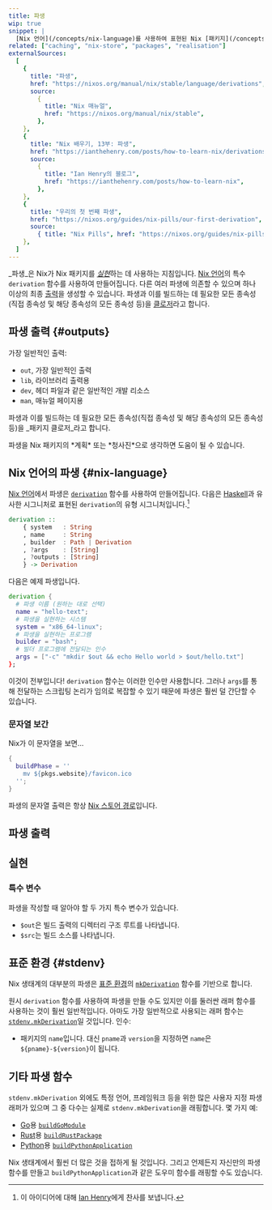 ```yaml
---
title: 파생
wip: true
snippet: |
  [Nix 언어](/concepts/nix-language)를 사용하여 표현된 Nix [패키지](/concepts/packages)에 대한 빌드 지침입니다.
related: ["caching", "nix-store", "packages", "realisation"]
externalSources:
  [
    {
      title: "파생",
      href: "https://nixos.org/manual/nix/stable/language/derivations",
      source:
        {
          title: "Nix 매뉴얼",
          href: "https://nixos.org/manual/nix/stable",
        },
    },
    {
      title: "Nix 배우기, 13부: 파생",
      href: "https://ianthehenry.com/posts/how-to-learn-nix/derivations",
      source:
        {
          title: "Ian Henry의 블로그",
          href: "https://ianthehenry.com/posts/how-to-learn-nix",
        },
    },
    {
      title: "우리의 첫 번째 파생",
      href: "https://nixos.org/guides/nix-pills/our-first-derivation",
      source:
        { title: "Nix Pills", href: "https://nixos.org/guides/nix-pills" },
    },
  ]
---
```


_파생_은 Nix가 Nix 패키지를 [_실현_][realisation]하는 데 사용하는 지침입니다.
[Nix 언어](#nix-language)의 특수 `derivation` 함수를 사용하여 만들어집니다.
다른 여러 파생에 의존할 수 있으며 하나 이상의 최종 [출력](#outputs)을 생성할 수 있습니다.
파생과 이를 빌드하는 데 필요한 모든 종속성(직접 종속성 및 해당 종속성의 모든 종속성 등)을 [클로저][closure]라고 합니다.

## 파생 출력 {#outputs}

가장 일반적인 출력:

- `out`, 가장 일반적인 출력
- `lib`, 라이브러리 출력용
- `dev`, 헤더 파일과 같은 일반적인 개발 리소스
- `man`, 매뉴얼 페이지용

파생과 이를 빌드하는 데 필요한 모든 종속성(직접 종속성 및 해당 종속성의 모든 종속성 등)을 _패키지 클로저_라고 합니다.

<Admonition success title="멘탈 모델">
  파생을 Nix 패키지의 *계획* 또는 *청사진*으로 생각하면 도움이 될 수 있습니다.
</Admonition>

## Nix 언어의 파생 {#nix-language}

[Nix 언어][lang]에서 파생은 [`derivation`][func] 함수를 사용하여 만들어집니다.
다음은 [Haskell]과 유사한 시그니처로 표현된 `derivation`의 유형 시그니처입니다.[^1]

```haskell title="파생 유형 시그니처" disableClipboard
derivation ::
    { system   : String
    , name     : String
    , builder  : Path | Derivation
    , ?args    : [String]
    , ?outputs : [String]
    } -> Derivation
```

다음은 예제 파생입니다.

```nix title="예제 파생"
derivation {
  # 파생 이름 (원하는 대로 선택)
  name = "hello-text";
  # 파생을 실현하는 시스템
  system = "x86_64-linux";
  # 파생을 실현하는 프로그램
  builder = "bash";
  # 빌더 프로그램에 전달되는 인수
  args = ["-c" "mkdir $out && echo Hello world > $out/hello.txt"]
};
```

이것이 전부입니다!
`derivation` 함수는 이러한 인수만 사용합니다.
그러나 `args`를 통해 전달하는 스크립팅 논리가 임의로 복잡할 수 있기 때문에 파생은 훨씬 덜 간단할 수 있습니다.

### 문자열 보간

Nix가 이 문자열을 보면...

```nix title="my-file.nix"
{
  buildPhase = ''
    mv ${pkgs.website}/favicon.ico
  '';
}
```

파생의 문자열 출력은 항상 [Nix 스토어 경로][store]입니다.

## 파생 출력

## 실현

### 특수 변수

파생을 작성할 때 알아야 할 두 가지 특수 변수가 있습니다.

- `$out`은 빌드 출력의 디렉터리 구조 루트를 나타냅니다.
- `$src`는 빌드 소스를 나타냅니다.

## 표준 환경 {#stdenv}

Nix 생태계의 대부분의 파생은 [표준 환경][stdenv]의 [`mkDerivation`][mk] 함수를 기반으로 합니다.

원시 `derivation` 함수를 사용하여 파생을 만들 수도 있지만 이를 둘러싼 래퍼 함수를 사용하는 것이 훨씬 일반적입니다.
아마도 가장 일반적으로 사용되는 래퍼 함수는 [`stdenv.mkDerivation`][mk]일 것입니다.
인수:

- 패키지의 `name`입니다. 대신 `pname`과 `version`을 지정하면 `name`은 `${pname}-${version}`이 됩니다.

## 기타 파생 함수

`stdenv.mkDerivation` 외에도 특정 언어, 프레임워크 등을 위한 많은 사용자 지정 파생 래퍼가 있으며 그 중 다수는 실제로 `stdenv.mkDerivation`을 래핑합니다.
몇 가지 예:

- [Go]용 [`buildGoModule`][buildgomodule]
- [Rust]용 [`buildRustPackage`][buildrustpackage]
- [Python]용 [`buildPythonApplication`][buildpythonapplication]

Nix 생태계에서 훨씬 더 많은 것을 접하게 될 것입니다.
그리고 언제든지 자신만의 파생 함수를 만들고 `buildPythonApplication`과 같은 도우미 함수를 래핑할 수도 있습니다.

[^1]: 이 아이디어에 대해 [Ian Henry][ian]에게 찬사를 보냅니다.

[buildgomodule]: https://nixos.org/manual/nixpkgs/stable/#sec-language-go
[buildpythonapplication]: https://nixos.org/manual/nixpkgs/stable/#python
[buildrustpackage]: https://nixos.org/manual/nixpkgs/stable/#rust
[closure]: /concepts/closures
[func]: /concepts/derivations
[go]: https://go.dev
[haskell]: https://www.haskell.org
[ian]: https://ianthehenry.com/
[lang]: /concepts/nix-language
[mk]: https://nixos.org/manual/nixpkgs/stable/#sec-using-stdenv
[nixpkgs]: /concepts/nixpkgs
[packages]: /concepts/packages
[python]: https://python.org
[realisation]: /concepts/realisation
[rust]: https://rust-lang.org
[stdenv]: https://nixos.org/manual/nixpkgs/stable/#chap-stdenv
[store]: /concepts/nix-store
